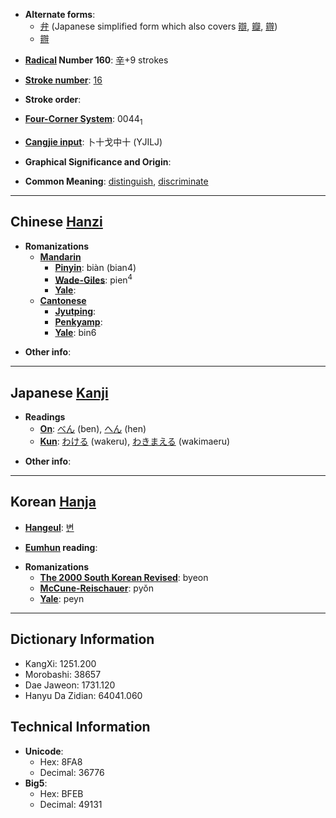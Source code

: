* '''Alternate forms''':
** [[弁]] (Japanese simplified form which also covers [[辯]], [[瓣]], [[辧]])
** [[辧]]<!-- relationship other than zh or ja trad<->simp -->

* '''[[Wiktionary:Chinese radical index| Radical]] Number 160''': [[Wiktionary:Chinese radical index 辛|辛]]+9 strokes

* '''[[Wiktionary:Chinese total strokes index|Stroke number]]''': [[Wiktionary:Chinese total strokes index 16|16]]

* '''Stroke order''': 

* '''[[Wiktionary:Chinese four corner index|Four-Corner System]]''': 0044<sub>1</sub>

* '''[[Wiktionary:Chinese Cangjie index|Cangjie input]]''': 卜十戈中十 (YJILJ)

* '''Graphical Significance and Origin''': 

* '''Common Meaning''': [[distinguish]], [[discriminate]]

----

== Chinese [[Hanzi]] ==

* '''Romanizations'''
** '''[[Mandarin]]'''
*** '''[[Pinyin]]''': biàn (bian4)
*** '''[[Wade-Giles]]''': pien<sup>4</sup>
*** '''[[Yale]]''': 
** '''[[Cantonese]]'''
*** '''[[Jyutping]]''':
*** '''[[Penkyamp]]''': 
*** '''[[Yale]]''': bin6

* '''Other info''': 

----

== Japanese [[Kanji]] ==

* '''Readings'''
** '''[[On]]''': [[べん]] (ben), [[へん]] (hen)
** '''[[Kun]]''': [[わける]] (wakeru), [[わきまえる]] (wakimaeru)

* '''Other info''':  

----

== Korean [[Hanja]] ==

* '''[[Hangeul]]''': [[변]]

* '''[[Eumhun]] reading''': 

* '''Romanizations'''
** '''[[The 2000 South Korean Revised Romanization|The 2000 South Korean Revised]]''': byeon
** '''[[McCune-Reischauer]]''': pyŏn
** '''[[Yale]]''': peyn

----

== Dictionary Information ==

* KangXi: 1251.200
* Morobashi: 38657
* Dae Jaweon: 1731.120
* Hanyu Da Zidian: 64041.060

== Technical Information ==

* '''Unicode''':
** Hex: 8FA8
** Decimal: 36776
* '''Big5''':
** Hex: BFEB
** Decimal: 49131